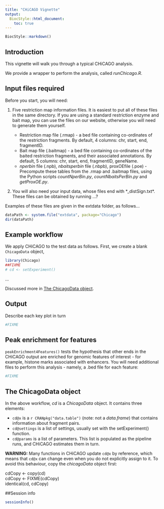 ```yaml
---
title: "CHiCAGO Vignette"
output:
  BiocStyle::html_document:
    toc: true
---
```

<!--
%% \VignetteEngine{knitr::rmarkdown}
-->
```r
BiocStyle::markdown()
```

## Introduction

This vignette will walk you through a typical CHiCAGO analysis.

We provide a wrapper to perform the analysis, called *runChicago.R*.

## Input files required

Before you start, you will need: 

1. Five restriction map information files. It is easiest to put all of these files in the same directory. If you are using a standard restriction enzyme and bait map, you can use the files on our website, otherwise you will need to generate them yourself.

    * Restriction map file (.rmap) - a bed file containing co-ordinates of the restriction fragments. By default, 4 columns: chr, start, end, fragmentID.
    * Bait map file (.baitmap) - a bed file containing co-ordinates of the baited restriction fragments, and their associated annotations. By default, 5 columns: chr, start, end, fragmentID, geneName.
    * *nperbin* file (.npb), *nbaitsperbin* file (.nbpb), proxOEfile (.poe) - Precompute these tables from the .rmap and .baitmap files, using the Python scripts *countNperBin.py*, *countNbaitsPerBin.py* and *getProxOE.py*. 

2. You will also need your input data, whose files end with *_distSign.txt*. These files can be obtained by running ...?

Examples of these files are given in the extdata folder, as follows...

```r
dataPath <- system.file("extdata", package="Chicago")
dir(dataPath)
```

## Example workflow

We apply CHiCAGO to the test data as follows. First, we create a blank ``ChicagoData`` object, 

```r
library(Chicago)
##FIXME
# cd <- setExperiment()
```

...

Discussed more in [The ChicagoData object](#link).

## Output

Describe each key plot in turn

```r
#FIXME
```
## Peak enrichment for features

``peakEnrichment4Features()`` tests the hypothesis that other ends in the CHiCAGO output are enriched for genomic features of interest - for example, histone marks associated with enhancers. You will need additional files to perform this analysis - namely, a .bed file for each feature:

```r
#FIXME
```

## The ChicagoData object {#cd}

In the above workflow, *cd* is a *ChicagoData* object. It contains three elements:

* ``cd@x`` is a `r CRANpkg("data.table")` (note: not a *data.frame*) that contains information about fragment pairs.
* ``cd@settings`` is a list of settings, usually set with the setExperiment() function.
* ``cd@params`` is a list of parameters. This list is populated as the pipeline runs, and CHiCAGO estimates them in turn.

**WARNING:** Many functions in CHiCAGO update ``cd@x`` by reference, which means that ``cd@x`` can change even when you do not explicitly assign to it.
To avoid this behaviour, copy the *chicagoData* object first:

| cdCopy <- copy(cd)
| cdCopy <- FIXME(cdCopy)
| identical(cd, cdCopy)


##Session info

```r
sessionInfo()
```
